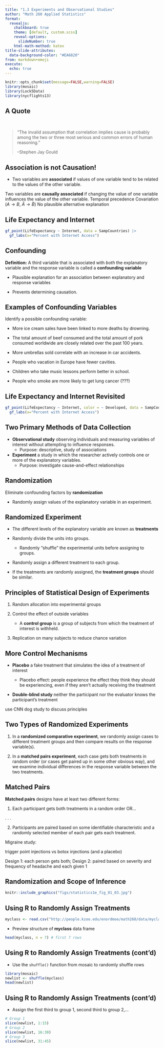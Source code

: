```yaml
---
title: "1.3 Experiments and Observational Studies"
author: "Math 260 Applied Statistics"
format:
  revealjs:
    chalkboard: true
    theme: [default, custom.scss]
    reveal-options:
      slideNumber: true
    html-math-method: katex
title-slide-attributes:
  data-background-color: "#EA6820"
from: markdown+emoji
execute:
  echo: true
---
```


```r
knitr::opts_chunk$set(message=FALSE,warning=FALSE)
library(mosaic)
library(Lock5Data)
library(nycflights13)
```

## A Quote

<br>

> "The invalid assumption that correlation implies cause is probably among the two or three most serious and common errors of human reasoning."
>
> <footer>--Stephen Jay Gould</footer>

## Association is not Causation!

-   Two variables are **associated** if values of one variable tend to be related to the values of the other variable.

Two variables are **causally associated** if changing the value of one variable influences the value of the other variable. Temporal precedence Covariation ($A\rightarrow B$, $\tilde A \rightarrow\tilde B$) No plausible alternative explanation

## Life Expectancy and Internet

```r
gf_point(LifeExpectancy ~ Internet, data = SampCountries) |>
  gf_labs(x="Percent with Internet Access")  
```

## Confounding

**Definition:** A third variable that is associated with *both* the explanatory variable and the response variable is called a **confounding variable**

-   Plausible explanation for an association between explanatory and response variables

-   Prevents determining causation.

## Examples of Confounding Variables

Identify a possible confounding variable:

::: incremental
-   More ice cream sales have been linked to more deaths by drowning.

-   The total amount of beef consumed and the total amount of pork consumed worldwide are closely related over the past 100 years.

-   More umbrellas sold correlate with an increase in car accidents.

-   People who vacation in Europe have fewer cavities.

-   Children who take music lessons perform better in school.

-   People who smoke are more likely to get lung cancer (???)
:::

## Life Expectancy and Internet Revisited

```r
gf_point(LifeExpectancy ~ Internet, color = ~ Developed, data = SampCountries) |>
  gf_labs(x="Percent with Internet Access")  
```

## Two Primary Methods of Data Collection

-   **Observational study** observing individuals and measuring variables of interest without attempting to influence responses.
    -   Purpose: descriptive, study of associations
-   **Experiment** a study in which the researcher actively controls one or more of the explanatory variables.
    -   Purpose: investigate cause-and-effect relationships

## Randomization

Eliminate confounding factors by **randomization**

-   Randomly assign values of the explanatory variable in an experiment.

## Randomized Experiment

-   The different levels of the explanatory variable are known as **treatments**

-   Randomly divide the units into groups.

    -   Randomly "shuffle" the experimental units before assigning to groups.

-   Randomly assign a different treatment to each group.

-   If the treatments are randomly assigned, the **treatment groups** should be similar.


## Principles of Statistical Design of Experiments

1.  Random allocation into experimental groups

2.  Control the effect of outside variables

    -   A **control group** is a group of subjects from which the treatment of interest is withheld.

3.  Replication on many subjects to reduce chance variation

## More Control Mechanisms

-   **Placebo** a fake treatment that simulates the idea of a treatment of interest

    -   Placebo effect: people experience the effect they think they should be experiencing, even if they aren’t actually receiving the treatment

-   **Double-blind study** neither the participant nor the evaluator knows the participant's treatment

::: notes
use CNN dog study to discuss principles
:::

## Two Types of Randomized Experiments

1.  In a **randomized comparative experiment**, we randomly assign cases to different treatment groups and then compare results on the response variable(s).

2.  In a **matched pairs experiment**, each case gets both treatments in random order (or cases get paired up in some other obvious way), and we examine individual differences in the response variable between the two treatments.

## Matched Pairs

**Matched pairs** designs have at least two different forms:

1.  Each participant gets both treatments in a random order OR...

. . .

2.  Participants are paired based on some identifiable characteristic and a randomly selected member of each pair gets each treatment.

::: notes
Migraine study:

trigger point injections vs botox injections (and a placebo)

Design 1: each person gets both; Design 2: paired based on severity and frequency of headache and each given 1
:::

## Randomization and Scope of Inference

```r
knitr::include_graphics("figs/statistics1e_fig_01_03.jpg")
```

## Using R to Randomly Assign Treatments

```r
myclass <- read.csv("http://people.kzoo.edu/enordmoe/math260/data/myclasslist.csv")
```

-   Preview structure of **myclass** data frame

```r
head(myclass, n = 7) # first 7 rows
```

## Using R to Randomly Assign Treatments (cont'd)

-   Use the `shuffle()` function from mosaic to randomly shuffle rows

```r
library(mosaic)
newlist <- shuffle(myclass)
head(newlist)
```

## Using R to Randomly Assign Treatments (cont'd)

-   Assign the first third to group 1, second third to group 2,...\

```r
# Group 1
slice(newlist, 1:15)
# Group 2
slice(newlist, 16:30)
# Group 3
slice(newlist, 31:45)
```


